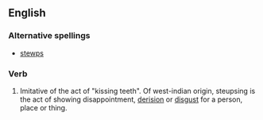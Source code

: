 ==English==

===Alternative spellings===
* [[stewps]]

===Verb===
{{en-verb|steupses|steupsing|steupsed}}

# {{onomatopoeia}} Imitative of the act of "kissing teeth".  Of west-indian origin, steupsing is the act of showing disappointment, [[derision]] or [[disgust]] for a person, place or thing.